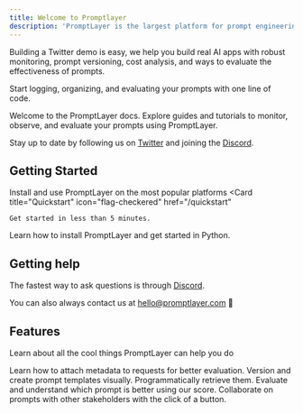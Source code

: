 ```yaml
---
title: Welcome to Promptlayer
description: 'PromptLayer is the largest platform for prompt engineering'
---
```


Building a Twitter demo is easy, we help you build real AI apps with robust monitoring, prompt versioning, cost analysis, and ways to evaluate the effectiveness of prompts.

Start logging, organizing, and evaluating your prompts with one line of code.

Welcome to the PromptLayer docs. Explore guides and tutorials to monitor, observe, and evaluate your prompts using PromptLayer.

Stay up to date by following us on [Twitter](https://twitter.com/promptlayer) and joining the [Discord](https://discord.gg/DBAhQbW39S).

## Getting Started
Install and use PromptLayer on the most popular platforms
<CardGroup cols={2}>
  <Card
    title="Quickstart"
    icon="flag-checkered"
    href="/quickstart"
  >
    Get started in less than 5 minutes.
  </Card>
  <Card
    title="Python Guide"
    icon="python"
    href="/languages/python"
  >
    Learn how to install PromptLayer and get started in Python.
  </Card>
</CardGroup>

## Getting help

The fastest way to ask questions is through [Discord](https://discord.gg/ZZZDn7c3Q).

You can also always contact us at hello@promptlayer.com 👋

## Features

Learn about all the cool things PromptLayer can help you do

<CardGroup cols={2}>
  <Card
    title="Tracking Metadata & Request IDs"
    icon="magnifying-glass"
    href="/features/prompt-history/tracking-metadata-and-request-ids"
  >
    Learn how to attach metadata to requests for better evaluation.
  </Card>
  <Card
    title="Prompt Registry"
    icon="notebook"
    href="/features/prompt-templates/prompt-registry"
  >
    Version and create prompt templates visually. Programmatically retrieve them.
  </Card>
  <Card
    title="Evaluation and Ranking"
    icon="ranking-star"
    href="/features/prompt-templates/evaluation-and-ranking/"
  >
    Evaluate and understand which prompt is better using our score.
  </Card>
  <Card
    title="Sharing Your Prompts"
    icon="share"
    href="/features/prompt-history/sharing-prompts"
  >
    Collaborate on prompts with other stakeholders with the click of a button.
  </Card>
</CardGroup>
